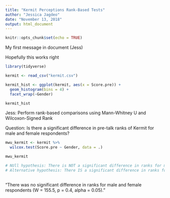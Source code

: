 ```yaml
---
title: "Kermit Perceptions Rank-Based Tests"
author: "Jessica Jagdeo"
date: "November 13, 2018"
output: html_document
---
```


```r
knitr::opts_chunk$set(echo = TRUE)
```

My first message in document (Jess)

Hopefully this works right

```r
library(tidyverse)

kermit <- read_csv("kermit.csv")

kermit_hist <- ggplot(kermit, aes(x = Score.pre)) +
  geom_histogram(bins = 4) +
  facet_wrap(~Gender) 

kermit_hist
```

Jess: Perform rank-based comparisons using Mann-Whitney U and Wilcoxon-Signed Rank

Question: Is there a significant difference in pre-talk ranks of Kermit for male and female respondents?

```r

mwu_kermit <- kermit %>% 
  wilcox.test(Score.pre ~ Gender, data = .)

mwu_kermit

# NUll hypothesis: There is NOT a significant difference in ranks for male and female respondents.
# Alternative hypothesis: There IS a significant difference in ranks for male and female respondents.
  
```

"There was no significant difference in ranks for male and female respondents (W = 155.5, p = 0.4, alpha = 0.05)."